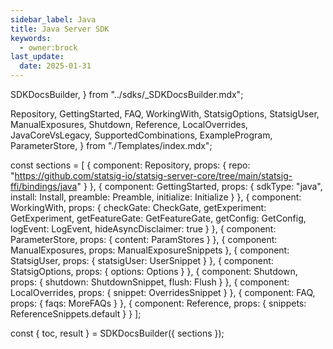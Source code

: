 ```yaml
---
sidebar_label: Java
title: Java Server SDK
keywords:
  - owner:brock
last_update:
  date: 2025-01-31
---
```


  SDKDocsBuilder,
} from "../sdks/_SDKDocsBuilder.mdx";

  Repository,
  GettingStarted,
  FAQ,
  WorkingWith,
  StatsigOptions,
  StatsigUser,
  ManualExposures,
  Shutdown,
  Reference,
  LocalOverrides,
  JavaCoreVsLegacy,
  SupportedCombinations,
  ExampleProgram,
  ParameterStore,
} from "./Templates/index.mdx";


const sections = [
  {
    component: Repository,
    props: {
      repo: "https://github.com/statsig-io/statsig-server-core/tree/main/statsig-ffi/bindings/java"
    }
  },
  {
    component: GettingStarted,
    props: {
      sdkType: "java",
      install: Install,
      preamble: Preamble,
      initialize: Initialize
    }
  },
  {
    component: WorkingWith,
    props: {
      checkGate: CheckGate,
      getExperiment: GetExperiment,
      getFeatureGate: GetFeatureGate,
      getConfig: GetConfig,
      logEvent: LogEvent,
      hideAsyncDisclaimer: true
    }
  },
  {
    component: ParameterStore,
    props: { content: ParamStores }
  },
  {
    component: ManualExposures,
    props: ManualExposureSnippets
  },
  {
    component: StatsigUser,
    props: { statsigUser: UserSnippet }
  },
  {
    component: StatsigOptions,
    props: { options: Options }
  },
  {
    component: Shutdown,
    props: { shutdown: ShutdownSnippet, flush: Flush }
  },
  {
    component: LocalOverrides,
    props: { snippet: OverridesSnippet }
  },
  {
    component: FAQ,
    props: { 
      faqs: MoreFAQs
    }
  },
  {
    component: Reference,
    props: { snippets: ReferenceSnippets.default }
  }
];

const { toc, result } = SDKDocsBuilder({ sections });



